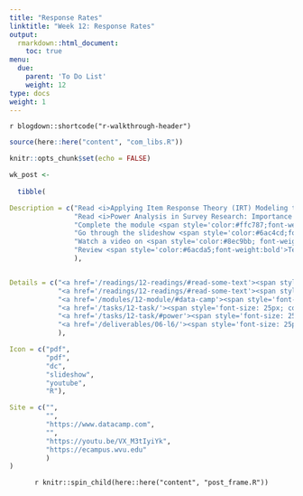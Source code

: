 ```yaml
---
title: "Response Rates"
linktitle: "Week 12: Response Rates"
output:
  rmarkdown::html_document:
    toc: true
menu:
  due:
    parent: 'To Do List'
    weight: 12
type: docs
weight: 1
---
```


`r blogdown::shortcode("r-walkthrough-header")`

```r
source(here::here("content", "com_libs.R"))
```

```r
knitr::opts_chunk$set(echo = FALSE)
```

```r

wk_post <- 
  
  tibble(

Description = c("Read <i>Applying Item Response Theory (IRT) Modeling to Questionnaire Development, Evaluation, and Refinement</i> in Edelen, M.O. & Reeve, B.B. (2006)",
                "Read <i>Power Analysis in Survey Research: Importance and Use for Health Educators</i> in Price et al. (2005)",
                "Complete the module <span style='color:#ffc787;font-weight:bold'><i>Introduction to Text Analysis in R</i></span>",
                "Go through the slideshow <span style='color:#6ac4cd;font-weight:bold'>Causality and Validity</span>"
                "Watch a video on <span style='color:#8ec9bb; font-weight: bold; font-style: italic;'>(Statistical) Power</span> to prepare yourself for next week's task",
                "Review <span style='color:#6acda5;font-weight:bold'>Test for Validity and Reliability</span> and submit it by the end of Week 13"
                ),


Details = c("<a href='/readings/12-readings/#read-some-text'><span style='font-size: 25px; color: #89cff0;'><i class='fas fa-info-circle'></i></span></a>",
            "<a href='/readings/12-readings/#read-some-text'><span style='font-size: 25px; color: #89cff0;'><i class='fas fa-info-circle'></i></span></a>",
            "<a href='/modules/12-module/#data-camp'><span style='font-size: 25px; color: #89cff0;'><i class='fas fa-info-circle'></i></span></a>",
            "<a href='/tasks/12-task/'><span style='font-size: 25px; color: #89cff0;'><i class='fas fa-info-circle'></i></span></a>"
            "<a href='/tasks/12-task/#power'><span style='font-size: 25px; color: #89cff0;'><i class='fas fa-info-circle'></i></span></a>",
            "<a href='/deliverables/06-l6/'><span style='font-size: 25px; color: #89cff0;'><i class='fas fa-info-circle'></i></span></a>"
            ),

Icon = c("pdf",
         "pdf",
         "dc",
         "slideshow",
         "youtube",
         "R"),

Site = c("",
         "",
         "https://www.datacamp.com",
         "",
         "https://youtu.be/VX_M3tIyiYk",
         "https://ecampus.wvu.edu"
         )
)
```

<center>
`r knitr::spin_child(here::here("content", "post_frame.R"))`
</center>
